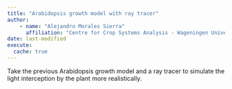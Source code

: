 ```yaml
---
title: "Arabidopsis growth model with ray tracer"
author: 
    - name: "Alejandro Morales Sierra"
      affiliation: "Centre for Crop Systems Analysis - Wageningen University"
date: last-modified
execute: 
  cache: true
---
```


Take the previous Arabidopsis growth model and a ray tracer to simulate the
light interception by the plant more realistically.


